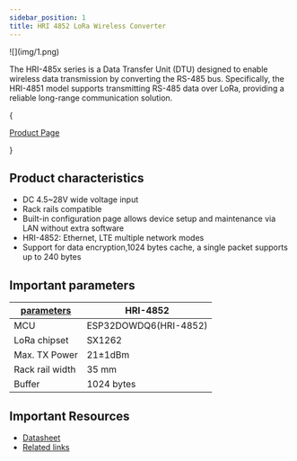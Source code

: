 ```yaml
---
sidebar_position: 1
title: HRI 4852 LoRa Wireless Converter
---
```




<div style={{ textAlign: 'center' }}>
  ![](img/1.png)
</div>

The HRI-485x series is a Data Transfer Unit (DTU) designed to enable wireless data transmission by converting the RS-485 bus. Specifically, the HRI-4851 model supports transmitting RS-485 data over LoRa, providing a reliable long-range communication solution.

{<div className={styles.btnContainer}>
  <a href="https://heltec.org/project/rs485-lora-wireless-converter/" className={styles.btnLink1}>
    Product Page
  </a>
</div>}

## Product characteristics

- DC 4.5~28V wide voltage input
- Rack rails compatible
- Built-in configuration page allows device setup and maintenance via LAN without extra software
- HRI-4852: Ethernet, LTE multiple network modes
- Support for data encryption,1024 bytes cache, a single packet supports up to 240 bytes

## Important parameters
| [parameters](https://resource.heltec.cn/download/HRI-485X/HRI-485x.pdf)         | HRI-4852        |
|--------------------|----------------------------|
|MCU     |	    ESP32DOWDQ6(HRI-4852)          |
|LoRa chipset |    SX1262              |
| Max. TX Power      |   	21±1dBm                 |
| Rack rail width        | 	35 mm          |
| Buffer       | 1024 bytes   |


## Important Resources
- [Datasheet](https://resource.heltec.cn/download/HRI-485X/HRI-485x.pdf)
- [Related links](https://resource.heltec.cn/download/HRI-485X)

